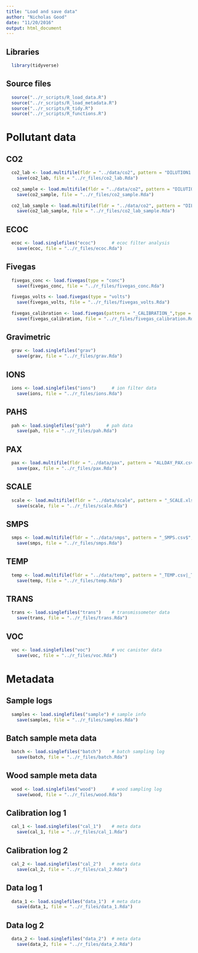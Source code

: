```yaml
---
title: "Load and save data"
author: "Nicholas Good"
date: "11/20/2016"
output: html_document
---
```


## Libraries

```r
  library(tidyverse)
```

## Source files

```r
  source("../r_scripts/R_load_data.R")
  source("../r_scripts/R_load_metadata.R")
  source("../r_scripts/R_tidy.R")
  source("../r_scripts/R_functions.R")
```

# Pollutant data

## CO2

```r
  co2_lab <- load.multifile(fldr = "../data/co2", pattern = "DILUTION1.csv$", inst = "co2")
    save(co2_lab, file = "../r_files/co2_lab.Rda")
  
  co2_sample <- load.multifile(fldr = "../data/co2", pattern = "DILUTION2.csv$", inst = "co2")
    save(co2_sample, file = "../r_files/co2_sample.Rda")
    
  co2_lab_sample <- load.multifile(fldr = "../data/co2", pattern = "DILUTION.csv$", inst = "co2")
    save(co2_lab_sample, file = "../r_files/co2_lab_sample.Rda")
```

## ECOC

```r
  ecoc <- load.singlefiles("ecoc")      # ecoc filter analysis
    save(ecoc, file = "../r_files/ecoc.Rda")
```  

## Fivegas

```r
  fivegas_conc <- load.fivegas(type = "conc")
    save(fivegas_conc, file = "../r_files/fivegas_conc.Rda")
    
  fivegas_volts <- load.fivegas(type = "volts")
    save(fivegas_volts, file = "../r_files/fivegas_volts.Rda")
    
  fivegas_calibration <- load.fivegas(pattern = "_CALIBRATION_",type = "volts")
    save(fivegas_calibration, file = "../r_files/fivegas_calibration.Rda")
```

## Gravimetric

```r
  grav <- load.singlefiles("grav")
    save(grav, file = "../r_files/grav.Rda")
```

## IONS

```r
  ions <- load.singlefiles("ions")      # ion filter data
    save(ions, file = "../r_files/ions.Rda")
```

## PAHS

```r
  pah <- load.singlefiles("pah")      # pah data
    save(pah, file = "../r_files/pah.Rda")
```

## PAX

```r
  pax <- load.multifile(fldr = "../data/pax", pattern = "ALLDAY_PAX.csv$", inst = "pax")
    save(pax, file = "../r_files/pax.Rda")
```

## SCALE

```r
  scale <- load.multifile(fldr = "../data/scale", pattern = "_SCALE.xlsx$", inst = "scale")
    save(scale, file = "../r_files/scale.Rda")
```

## SMPS

```r
  smps <- load.multifile(fldr = "../data/smps", pattern = "_SMPS.csv$", inst = "smps")
    save(smps, file = "../r_files/smps.Rda")
```

## TEMP

```r
  temp <- load.multifile(fldr = "../data/temp", pattern = "_TEMP.csv|_TEMP.CSV", inst = "temp")
    save(temp, file = "../r_files/temp.Rda")
```

## TRANS

```r
  trans <- load.singlefiles("trans")    # transmissometer data
    save(trans, file = "../r_files/trans.Rda")
```
 
## VOC
 
```r
  voc <- load.singlefiles("voc")        # voc canister data
    save(voc, file = "../r_files/voc.Rda")
```

# Metadata

## Sample logs

```r
  samples <- load.singlefiles("sample") # sample info
    save(samples, file = "../r_files/samples.Rda")
```

## Batch sample meta data
 
```r
  batch <- load.singlefiles("batch")    # batch sampling log
    save(batch, file = "../r_files/batch.Rda")
```

## Wood sample meta data

```r
  wood <- load.singlefiles("wood")      # wood sampling log
    save(wood, file = "../r_files/wood.Rda")
```

## Calibration log 1

```r
  cal_1 <- load.singlefiles("cal_1")    # meta data
    save(cal_1, file = "../r_files/cal_1.Rda")
```

## Calibration log 2

```r
  cal_2 <- load.singlefiles("cal_2")    # meta data
    save(cal_2, file = "../r_files/cal_2.Rda")
```

## Data log 1

```r
  data_1 <- load.singlefiles("data_1")  # meta data
    save(data_1, file = "../r_files/data_1.Rda")
```
 
## Data log 2

```r
  data_2 <- load.singlefiles("data_2")  # meta data
    save(data_2, file = "../r_files/data_2.Rda")
```
